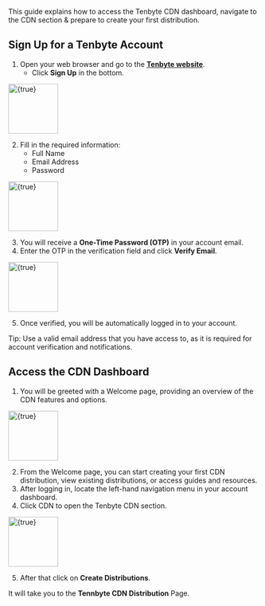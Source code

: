 This guide explains how to access the Tenbyte CDN dashboard, navigate to the CDN section & prepare to create your first distribution.

## Sign Up for a Tenbyte Account
1. Open your web browser and go to the [**Tenbyte website**](https://console.tenbyte.io/sign-in?redirect=%2F).
    - Click **Sign Up** in the bottom.

<img
  src="accessing-cdn/01.png"
  alt={true}
  width="100"
/>

2. Fill in the required information:
    - Full Name
    - Email Address
    - Password

<img
  src="accessing-cdn/01.png"
  alt={true}
  width="100"
/>

3. You will receive a **One-Time Password (OTP)** in your account email.
4. Enter the OTP in the verification field and click **Verify Email**.

<img
  src="accessing-cdn/02.png"
  alt={true}
  width="100"
/>

5. Once verified, you will be automatically logged in to your account.

<Callout type="note">
    Tip: Use a valid email address that you have access to, as it is required for account verification and notifications.
</Callout>

## Access the CDN Dashboard
1. You will be greeted with a Welcome page, providing an overview of the CDN features and options. 

<img
  src="accessing-cdn/03.png"
  alt={true}
  width="100"
/>

2. From the Welcome page, you can start creating your first CDN distribution, view existing distributions, or access guides and resources.
3. After logging in, locate the left-hand navigation menu in your account dashboard.
4. Click CDN to open the Tenbyte CDN section.

<img
  src="accessing-cdn/04.png"
  alt={true}
  width="100"
/>


5. After that click on **Create Distributions**.

It will take you to the **Tennbyte CDN Distribution** Page.
